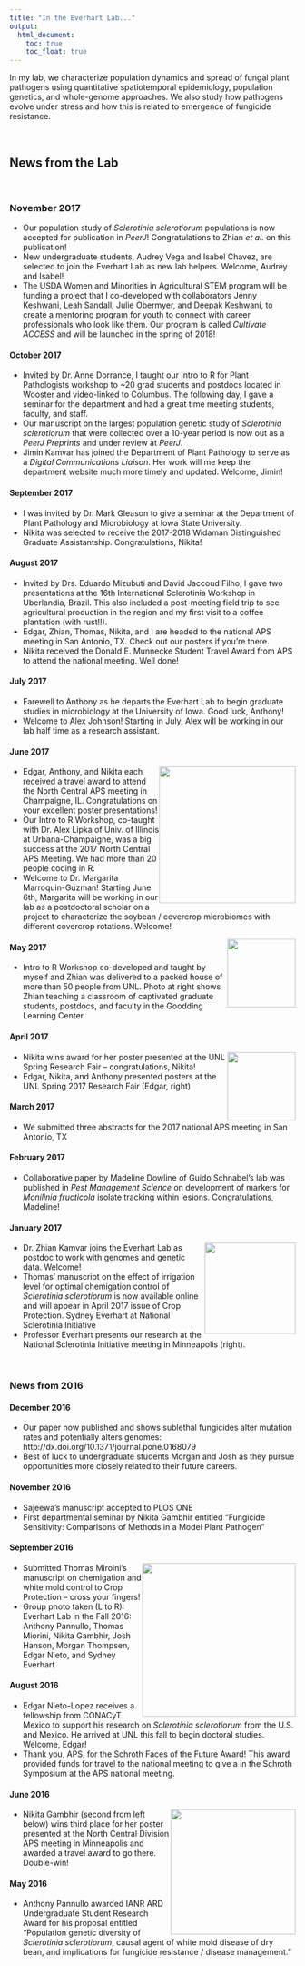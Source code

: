 ```yaml
---
title: "In the Everhart Lab..."
output:
  html_document:
    toc: true
    toc_float: true
---
```

In my lab, we characterize population dynamics and spread of fungal plant pathogens using quantitative spatiotemporal epidemiology, population genetics, and whole-genome approaches. We also study how pathogens evolve under stress and how this is related to emergence of fungicide resistance.

<br>

## News from the Lab

<br> 

### November 2017
- Our population study of *Sclerotinia sclerotiorum* populations is now accepted for publication in *PeerJ*!  Congratulations to Zhian *et al.* on this publication!
- New undergraduate students, Audrey Vega and Isabel Chavez, are selected to join the Everhart Lab as new lab helpers.  Welcome, Audrey and Isabel!
- The USDA Women and Minorities in Agricultural STEM program will be funding a project that I co-developed with collaborators Jenny Keshwani, Leah Sandall, Julie Obermyer, and Deepak Keshwani, to create a mentoring program for youth to connect with career professionals who look like them.  Our program is called *Cultivate ACCESS* and will be launched in the spring of 2018!

#### October 2017
- Invited by Dr. Anne Dorrance, I taught our Intro to R for Plant Pathologists workshop to ~20 grad students and postdocs located in Wooster and video-linked to Columbus.  The following day, I gave a seminar for the department and had a great time meeting students, faculty, and staff.
- Our manuscript on the largest population genetic study of *Sclerotinia sclerotiorum* that were collected over a 10-year period is now out as a *PeerJ Preprints* and under review at *PeerJ*.
- Jimin Kamvar has joined the Department of Plant Pathology to serve as a *Digital Communications Liaison*. Her work will me keep the department website much more timely and updated.  Welcome, Jimin!

#### September 2017

- I was invited by Dr. Mark Gleason to give a seminar at the Department of Plant Pathology and Microbiology at Iowa State University.
- Nikita was selected to receive the 2017-2018 Widaman Distinguished Graduate Assistantship. Congratulations, Nikita!

#### August 2017

- Invited by Drs. Eduardo Mizubuti and David Jaccoud Filho, I gave two presentations at the 16th International Sclerotinia Workshop in Uberlandia, Brazil. This also included a post-meeting field trip to see agricultural production in the region and my first visit to a coffee plantation (with rust!!).
- Edgar, Zhian, Thomas, Nikita, and I are headed to the national APS meeting in San Antonio, TX.  Check out our posters if you're there.
- Nikita received the Donald E. Munnecke Student Travel Award from APS to attend the national meeting.  Well done!

#### July 2017

- Farewell to Anthony as he departs the Everhart Lab to begin graduate studies in microbiology at the University of Iowa.  Good luck, Anthony!
- Welcome to Alex Johnson!  Starting in July, Alex will be working in our lab half time as a research assistant.

#### June 2017
<img style="float: right;" src="images/IntroRWorkshop2017.png" width="240px">

- Edgar, Anthony, and Nikita each received a travel award to attend the North Central APS meeting in Champaigne, IL.  Congratulations on your excellent poster presentations!
- Our Intro to R Workshop, co-taught with Dr. Alex Lipka of Univ. of Illinois at Urbana-Champaigne, was a big success at the 2017 North Central APS Meeting.  We had more than 20 people coding in R.
- Welcome to Dr. Margarita Marroquin-Guzman!  Starting June 6th, Margarita will be working in our lab as a postdoctoral scholar on a project to characterize the soybean / covercrop microbiomes with different covercrop rotations.  Welcome!

<img style="float: right;" src="images/RWorkshopUNL-May2017.jpg" width="120px">

#### May 2017

- Intro to R Workshop co-developed and taught by myself and Zhian was delivered to a packed house of more than 50 people from UNL. Photo at right shows Zhian teaching a classroom of captivated graduate students, postdocs, and faculty in the Goodding Learning Center.

#### April 2017

<img style="float: right;" src="images/large_EdgarNietoApril2017UNLSpringResFair.jpeg" width="120px">

- Nikita wins award for her poster presented at the UNL Spring Research Fair -- congratulations, Nikita!
- Edgar, Nikita, and Anthony presented posters at the UNL Spring 2017 Research Fair (Edgar, right)

#### March 2017

- We submitted three abstracts for the 2017 national APS meeting in San Antonio, TX

#### February 2017

- Collaborative paper by Madeline Dowline of Guido Schnabel's lab was published in *Pest Management Science* on development of markers for *Monilinia fructicola* isolate tracking within lesions. Congratulations, Madeline!

#### January 2017

<img style="float: right;" src="images/NSI-meeting2017Everhart.jpg" width="160px">

- Dr. Zhian Kamvar joins the Everhart Lab as postdoc to work with genomes and genetic data.  Welcome!
- Thomas' manuscript on the effect of irrigation level for optimal chemigation control of *Sclerotinia sclerotiorum* is now available  online and will appear in April 2017 issue of Crop Protection. Sydney Everhart at National Sclerotinia Initiative
- Professor Everhart presents our research at the National Sclerotinia Initiative meeting in Minneapolis (right).

<br>

### News from 2016

#### December 2016

- Our paper now published and shows sublethal fungicides alter mutation rates and potentially alters genomes: http://dx.doi.org/10.1371/journal.pone.0168079
- Best of luck to undergraduate students Morgan and Josh as they pursue opportunities more closely related to their future careers.

#### November 2016

- Sajeewa's manuscript accepted to PLOS ONE
- First departmental seminar by Nikita Gambhir entitled "Fungicide Sensitivity: Comparisons of Methods in a Model Plant Pathogen"

#### September 2016

<img style="float: right;" src="images/EverhartLab_Fall2016.jpg" width="270px">

- Submitted Thomas Miroini's manuscript on chemigation and white mold control to Crop Protection -- cross your fingers!
- Group photo taken (L to R): Everhart Lab in the Fall 2016: Anthony Pannullo, Thomas Miorini, Nikita Gambhir, Josh Hanson, Morgan Thompsen, Edgar Nieto, and Sydney Everhart

#### August 2016

- Edgar Nieto-Lopez receives a fellowship from CONACyT Mexico to support his research on *Sclerotinia sclerotiorum* from the U.S. and Mexico.  He arrived at UNL this fall to begin doctoral studies. Welcome, Edgar!
- Thank you, APS, for the Schroth Faces of the Future Award!  This award provided funds for travel to the national meeting to give a in the Schroth Symposium at the APS national meeting.

#### June 2016

<img style="float: right;" src="images/NCAPS Awardees_2016.jpg" width="220px">

- Nikita Gambhir (second from left below) wins third place for her poster presented at the North Central Division APS meeting in Minneapolis and awarded a travel award to go there.  Double-win!

#### May 2016

- Anthony Pannullo awarded IANR ARD Undergraduate Student Research Award for his proposal entitled "Population genetic diversity of *Sclerotinia sclerotiorum*, causal agent of white mold disease of dry bean, and implications for fungicide resistance / disease management."